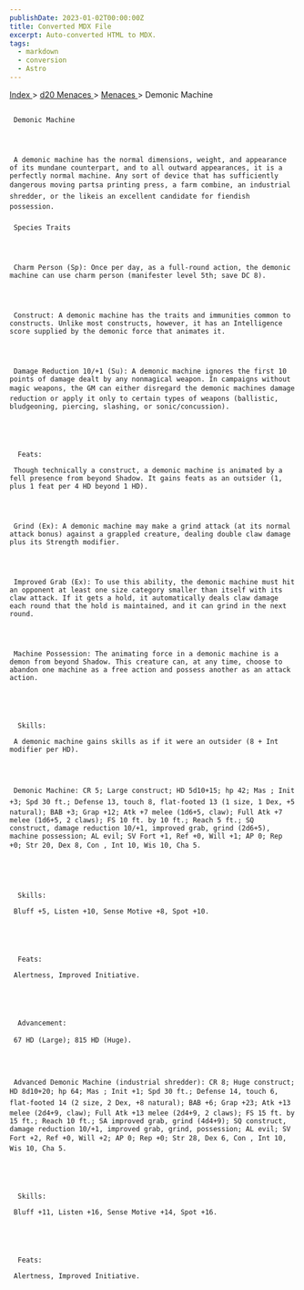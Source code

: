 ```yaml
---
publishDate: 2023-01-02T00:00:00Z
title: Converted MDX File
excerpt: Auto-converted HTML to MDX.
tags:
  - markdown
  - conversion
  - Astro
---
```


[
Index
](-index) >
[
d20 Menaces
](menaces-d20-index) >
[
Menaces
](menaces-d20-menaces-index) > Demonic Machine

##

     Demonic Machine




     A demonic machine has the normal dimensions, weight, and appearance of its mundane counterpart, and to all outward appearances, it is a perfectly normal machine. Any sort of device that has sufficiently dangerous moving partsa printing press, a farm combine, an industrial shredder, or the likeis an excellent candidate for fiendish possession.

###

     Species Traits




     Charm Person (Sp): Once per day, as a full-round action, the demonic machine can use charm person (manifester level 5th; save DC 8).




     Construct: A demonic machine has the traits and immunities common to constructs. Unlike most constructs, however, it has an Intelligence score supplied by the demonic force that animates it.




     Damage Reduction 10/+1 (Su): A demonic machine ignores the first 10 points of damage dealt by any nonmagical weapon. In campaigns without magic weapons, the GM can either disregard the demonic machines damage reduction or apply it only to certain types of weapons (ballistic, bludgeoning, piercing, slashing, or sonic/concussion).





      Feats:

     Though technically a construct, a demonic machine is animated by a fell presence from beyond Shadow. It gains feats as an outsider (1, plus 1 feat per 4 HD beyond 1 HD).




     Grind (Ex): A demonic machine may make a grind attack (at its normal attack bonus) against a grappled creature, dealing double claw damage plus its Strength modifier.




     Improved Grab (Ex): To use this ability, the demonic machine must hit an opponent at least one size category smaller than itself with its claw attack. If it gets a hold, it automatically deals claw damage each round that the hold is maintained, and it can grind in the next round.




     Machine Possession: The animating force in a demonic machine is a demon from beyond Shadow. This creature can, at any time, choose to abandon one machine as a free action and possess another as an attack action.





      Skills:

     A demonic machine gains skills as if it were an outsider (8 + Int modifier per HD).




     Demonic Machine: CR 5; Large construct; HD 5d10+15; hp 42; Mas ; Init +3; Spd 30 ft.; Defense 13, touch 8, flat-footed 13 (1 size, 1 Dex, +5 natural); BAB +3; Grap +12; Atk +7 melee (1d6+5, claw); Full Atk +7 melee (1d6+5, 2 claws); FS 10 ft. by 10 ft.; Reach 5 ft.; SQ construct, damage reduction 10/+1, improved grab, grind (2d6+5), machine possession; AL evil; SV Fort +1, Ref +0, Will +1; AP 0; Rep +0; Str 20, Dex 8, Con , Int 10, Wis 10, Cha 5.





      Skills:

     Bluff +5, Listen +10, Sense Motive +8, Spot +10.





      Feats:

     Alertness, Improved Initiative.





      Advancement:

     67 HD (Large); 815 HD (Huge).




     Advanced Demonic Machine (industrial shredder): CR 8; Huge construct; HD 8d10+20; hp 64; Mas ; Init +1; Spd 30 ft.; Defense 14, touch 6, flat-footed 14 (2 size, 2 Dex, +8 natural); BAB +6; Grap +23; Atk +13 melee (2d4+9, claw); Full Atk +13 melee (2d4+9, 2 claws); FS 15 ft. by 15 ft.; Reach 10 ft.; SA improved grab, grind (4d4+9); SQ construct, damage reduction 10/+1, improved grab, grind, possession; AL evil; SV Fort +2, Ref +0, Will +2; AP 0; Rep +0; Str 28, Dex 6, Con , Int 10, Wis 10, Cha 5.





      Skills:

     Bluff +11, Listen +16, Sense Motive +14, Spot +16.





      Feats:

     Alertness, Improved Initiative.

